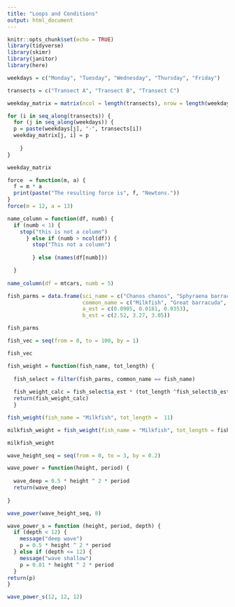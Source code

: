 ```yaml
---
title: "Loops and Conditions"
output: html_document
---
```


```r
knitr::opts_chunk$set(echo = TRUE)
library(tidyverse)
library(skimr)
library(janitor)
library(here)
```

```r

weekdays = c("Monday", "Tuesday", "Wednesday", "Thursday", "Friday")

transects = c("Transect A", "Transect B", "Transect C")

weekday_matrix = matrix(ncol = length(transects), nrow = length(weekdays))

for (i in seq_along(transects)) { 
  for (j in seq_along(weekdays)) { 
  p = paste(weekdays[j], "-", transects[i])
  weekday_matrix[j, i] = p
    
    }
} 

weekday_matrix 
```

```r
force  = function(m, a) {
  f = m * a
  print(paste("The resulting force is", f, "Newtons."))
}
force(m = 12, a = 13)

```
```r
name_column = function(df, numb) {
  if (numb < 1) {
    stop("this is not a column") 
      } else if (numb > ncol(df)) {
        stop("This not a column")
      
        } else (names(df[numb])) 

  }
  
name_column(df = mtcars, numb = 5) 


```
```r
fish_parms = data.frame(sci_name = c("Chanos chanos", "Sphyraena barracuda", "Caranx ignobilis"),
                        common_name = c("Milkfish", "Great barracuda", "Giant trevally"), 
                        a_est = c(0.0905, 0.0181, 0.0353), 
                        b_est = c(2.52, 3.27, 3.05))  

fish_parms 

fish_vec = seq(from = 0, to = 100, by = 1)

fish_vec

fish_weight = function(fish_name, tot_length) {
  
  fish_select = filter(fish_parms, common_name == fish_name)
  
  fish_weight_calc = fish_select$a_est * (tot_length ^fish_select$b_est)
  return(fish_weight_calc)
  }

fish_weight(fish_name = "Milkfish", tot_length =  11)

milkfish_weight = fish_weight(fish_name = "Milkfish", tot_length = fish_vec)

milkfish_weight
```
```r

wave_height_seq = seq(from = 0, to = 3, by = 0.2)

wave_power = function(height, period) {
  
  wave_deep = 0.5 * height ^ 2 * period
  return(wave_deep)
  
}

wave_power(wave_height_seq, 8)

```

```r
wave_power_s = function (height, period, depth) {
  if (depth < 12) {
    message("deep wave")
    p = 0.5 * height ^ 2 * period
  } else if (depth <= 12) {
    message("wave shallow")
    p = 0.81 * height ^ 2 * period
  }
return(p)
}

wave_power_s(12, 12, 12)


```

